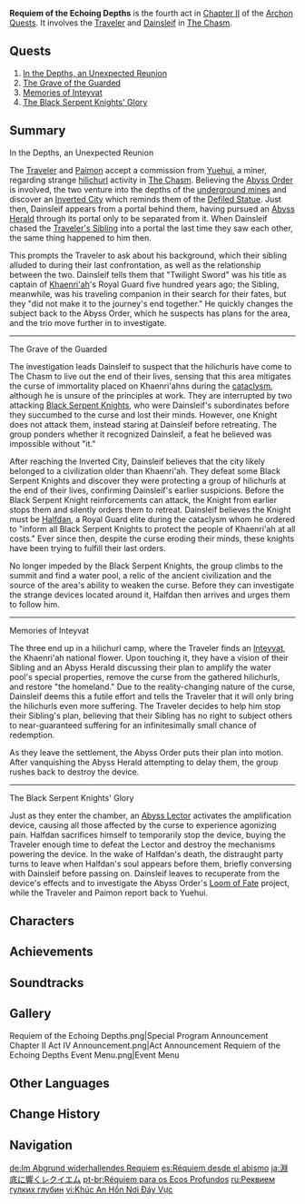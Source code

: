 {{Act Infobox
|image          = Story Card Chapter II Act IV.png
|type           = Archon
|chapter        = Chapter II
|actNum         = IV
|character      = Traveler
|prev           = Omnipresence Over Mortals
|next           = Through Mists of Smoke and Forests Dark
|ARReq          = 30
}}
{{Description|Divine calamity descended upon the ancient realm,<br>And within the deep darkness, a sorrowful reunion awaits.<br>We can no longer discern the roaring words of the guardians,<br>&mdash;Until the requiem resounds in the Abyss.}}
'''Requiem of the Echoing Depths''' is the fourth act in [[Chapter II]] of the [[Archon Quests]]. It involves the [[Traveler]] and [[Dainsleif]] in [[The Chasm (Subregion)|The Chasm]].

==Quests==
# [[In the Depths, an Unexpected Reunion]]
# [[The Grave of the Guarded]]
# [[Memories of Inteyvat]]
# [[The Black Serpent Knights' Glory]]

==Summary==
;In the Depths, an Unexpected Reunion

The [[Traveler]] and [[Paimon]] accept a commission from [[Yuehui]], a miner, regarding strange [[hilichurl]] activity in [[The Chasm (Subregion)|The Chasm]]. Believing the [[Abyss Order]] is involved, the two venture into the depths of the [[The Chasm: Underground Mines|underground mines]] and discover an [[Inverted City]] which reminds them of the [[Defiled Statue]]. Just then, Dainsleif appears from a portal behind them, having pursued an [[Abyss Herald]] through its portal only to be separated from it. When Dainsleif chased the [[Traveler's Sibling]] into a portal the last time they saw each other, the same thing happened to him then.

This prompts the Traveler to ask about his background, which their sibling alluded to during their last confrontation, as well as the relationship between the two. Dainsleif tells them that "Twilight Sword" was his title as captain of [[Khaenri'ah]]'s Royal Guard five hundred years ago; the Sibling, meanwhile, was his traveling companion in their search for their fates, but they "did not make it to the journey's end together." He quickly changes the subject back to the Abyss Order, which he suspects has plans for the area, and the trio move further in to investigate.
----
;The Grave of the Guarded
The investigation leads Dainsleif to suspect that the hilichurls have come to The Chasm to live out the end of their lives, sensing that this area mitigates the curse of immortality placed on Khaenri'ahns during the [[cataclysm]], although he is unsure of the principles at work. They are interrupted by two attacking [[Black Serpent Knights]], who were Dainsleif's subordinates before they succumbed to the curse and lost their minds. However, one Knight does not attack them, instead staring at Dainsleif before retreating. The group ponders whether it recognized Dainsleif, a feat he believed was impossible without "it."

After reaching the Inverted City, Dainsleif believes that the city likely belonged to a civilization older than Khaenri'ah. They defeat some Black Serpent Knights and discover they were protecting a group of hilichurls at the end of their lives, confirming Dainsleif's earlier suspicions. Before the Black Serpent Knight reinforcements can attack, the Knight from earlier stops them and silently orders them to retreat. Dainsleif believes the Knight must be [[Halfdan]], a Royal Guard elite during the cataclysm whom he ordered to "inform all Black Serpent Knights to protect the people of Khaenri'ah at all costs." Ever since then, despite the curse eroding their minds, these knights have been trying to fulfill their last orders.

No longer impeded by the Black Serpent Knights, the group climbs to the summit and find a water pool, a relic of the ancient civilization and the source of the area's ability to weaken the curse. Before they can investigate the strange devices located around it, Halfdan then arrives and urges them to follow him.
----
;Memories of Inteyvat

The three end up in a hilichurl camp, where the Traveler finds an [[Inteyvat]], the Khaenri'ah national flower. Upon touching it, they have a vision of their Sibling and an Abyss Herald discussing their plan to amplify the water pool's special properties, remove the curse from the gathered hilichurls, and restore "the homeland." Due to the reality-changing nature of the curse, Dainsleif deems this a futile effort and tells the Traveler that it will only bring the hilichurls even more suffering. The Traveler decides to help him stop their Sibling's plan, believing that their Sibling has no right to subject others to near-guaranteed suffering for an infinitesimally small chance of redemption.

As they leave the settlement, the Abyss Order puts their plan into motion. After vanquishing the Abyss Herald attempting to delay them, the group rushes back to destroy the device.
----
;The Black Serpent Knights' Glory

Just as they enter the chamber, an [[Abyss Lector: Violet Lightning|Abyss Lector]] activates the amplification device, causing all those affected by the curse to experience agonizing pain. Halfdan sacrifices himself to temporarily stop the device, buying the Traveler enough time to defeat the Lector and destroy the mechanisms powering the device. In the wake of Halfdan's death, the distraught party turns to leave when Halfdan's soul appears before them, briefly conversing with Dainsleif before passing on. Dainsleif leaves to recuperate from the device's effects and to investigate the Abyss Order's [[Loom of Fate]] project, while the Traveler and Paimon report back to Yuehui.

==Characters==
{{Character Appearances|Requiem of the Echoing Depths|type=Act}}

==Achievements==
{{Achievement Topic Table|quest=Requiem of the Echoing Depths}}

==Soundtracks==
{{Soundtracks by Category Table|type=quest}}

==Gallery==
<gallery>
Requiem of the Echoing Depths.png|Special Program Announcement
Chapter II Act IV Announcement.png|Act Announcement
Requiem of the Echoing Depths Event Menu.png|Event Menu</gallery>

==Other Languages==
{{Other Languages
|en      = Requiem of the Echoing Depths
|zhs     = 回响渊底的安魂曲
|zhs_rm  = Huíxiǎng Yuāndǐ de Ānhúnqū
|zht     = 迴響淵底的安魂曲
|zht_rm  = Huíxiǎng Yuāndǐ de Ānhúnqū
|zh_tl   = Requiem Echoing at the Bottom of the Abyss
|ja      = 淵底に響くレクイエム
|ja_rm   = Entei ni Hibiku Rekuiemu{{Assumed}}
|ja_tl   = Requiem Echoing at the Bottom of the Abyss
|ko      = 심연 속을 울리는 위령곡
|ko_rm   = Simyeon Sok-eul Ullineun Wiryeonggok
|ko_tl   = Requiem Echoing in the Abyss
|es      = Réquiem desde el abismo
|es_tl   = Requiem From the Abyss
|fr      = Requiem des profondeurs résonnantes
|fr_tl   = Requiem of the Resonant Depths
|ru      = Реквием гулких глубин
|ru_tl   = Requiem of the Echoing Depths
|th      = บทสวดสงบวิญญาณสะท้อนก้องหุบเหวลึก
|th_rm   = Bot Suat Songba Winyan Sathon Kong Hupwe Luek
|th_tl   = Soul-Calming Requiem Echoing Through the Abyss
|vi      = Khúc An Hồn Nơi Đáy Vực
|vi_tl   = The Requiem Song at the Bottom of the Abyss
|de      = Im Abgrund widerhallendes Requiem
|de_tl   = Resounding Requiem in the Abyss
|id      = Lagu yang Bergema di Dasar Jurang
|id_tl   = Echoing Song at the Bottom of the Abyss
|pt      = Réquiem para os Ecos Profundos
|pt_tl   = 
|tr      = Yankılanan Derinliklerin Ağıdı
|tr_tl   = Requiem of the Echoing Depths
|it      = Requiem delle profondità echeggianti
|it_tl   = Requiem of the Echoing Depths
}}

==Change History==
{{Change History|2.6}}

==Navigation==
{{Archon Quest Navbox|Chapter II}}

[[de:Im Abgrund widerhallendes Requiem]]
[[es:Réquiem desde el abismo]]
[[ja:淵底に響くレクイエム]]
[[pt-br:Réquiem para os Ecos Profundos]]
[[ru:Реквием гулких глубин]]
[[vi:Khúc An Hồn Nơi Đáy Vực]]